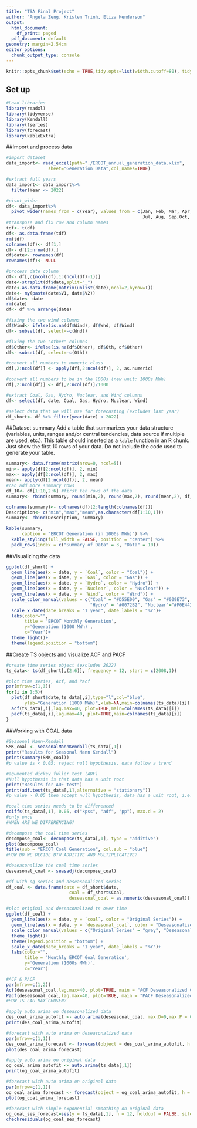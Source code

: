 ```yaml
---
title: "TSA Final Project"
author: "Angela Zeng, Kristen Trinh, Eliza Henderson"
output:
  html_document:
    df_print: paged
  pdf_document: default
geometry: margin=2.54cm
editor_options:
  chunk_output_type: console
---
```


```r
knitr::opts_chunk$set(echo = TRUE,tidy.opts=list(width.cutoff=80), tidy=FALSE) 
```

## Set up
```r
#Load libraries 
library(readxl)
library(tidyverse)
library(Kendall)
library(tseries)
library(forecast)
library(kableExtra)
```

##Import and process data 
```r
#import dataset 
data_import<- read_excel(path="./ERCOT_annual_generation_data.xlsx",
                sheet="Generation Data",col_names=TRUE)

#extract full years
data_import<- data_import%>%
  filter(Year <= 2022)

#pivot_wider
df<- data_import%>% 
  pivot_wider(names_from = c(Year), values_from = c(Jan, Feb, Mar, Apr,May,Jun,
                                                    Jul, Aug, Sep,Oct, Nov, Dec))
#transpose and fix row and column names 
tdf<- t(df)
df<- as.data.frame(tdf)
rm(tdf)
colnames(df)<- df[1,]
df<- df[2:nrow(df),]
df$date<- rownames(df)
rownames(df)<- NULL

#process date column 
df<- df[,c(ncol(df),1:(ncol(df)-1))]
date<-strsplit(df$date,split="_")
date<-as.data.frame(matrix(unlist(date),ncol=2,byrow=T))
date<- my(paste(date$V1, date$V2))
df$date<- date
rm(date)
df<- df %>% arrange(date)

#fixing the two wind columns 
df$Wind<- ifelse(is.na(df$Wind), df$Wnd, df$Wind)
df<- subset(df, select=-c(Wnd))

#fixing the two "other" columns 
df$Other<- ifelse(is.na(df$Other), df$Oth, df$Other)
df<- subset(df, select=-c(Oth))

#convert all numbers to numeric class 
df[,2:ncol(df)] <- apply(df[,2:ncol(df)], 2, as.numeric)

#convert all numbers to be in the 1000s (new unit: 1000s MWh)
df[,2:ncol(df)] <- df[,2:ncol(df)]/1000

#extract Coal, Gas, Hydro, Nuclear, and Wind columns 
df<- select(df, date, Coal, Gas, Hydro, Nuclear, Wind)

#select data that we will use for forecasting (excludes last year)
df_short<- df %>% filter(year(date) < 2022)
```

##Dataset summary 
Add a table that summarizes your data structure (variables, units, ranges and/or central tendencies, data source if multiple are used, etc.). This table should inserted as a `kable` function in an R chunk. Just show the first 10 rows of your data. Do not include the code used to generate your table.
```r
summary<- data.frame(matrix(nrow=0, ncol=5))
min<- apply(df[2:ncol(df)], 2, min)
max<- apply(df[2:ncol(df)], 2, max)
mean<- apply(df[2:ncol(df)], 2, mean)
#can add more summary rows 
df_10<- df[1:10,2:6] #first ten rows of the data 
summary<- rbind(summary, round(min,2), round(max,2), round(mean,2), df_10)

colnames(summary)<- colnames(df)[2:length(colnames(df))]
Description<- c("min","max","mean",as.character(df[1:10,1]))
summary<- cbind(Description, summary)

kable(summary, 
      caption = "ERCOT Generation (in 1000s MWh)") %>%
  kable_styling(full_width = FALSE, position = "center") %>%
  pack_rows(index = c("Summary of Data" = 3, "Data" = 10))
```


##Visualizing the data 
```r
ggplot(df_short) +
  geom_line(aes(x = date, y = `Coal`, color = "Coal")) +
  geom_line(aes(x = date, y = `Gas`, color = "Gas")) +
  geom_line(aes(x = date, y = `Hydro`, color = "Hydro")) +
  geom_line(aes(x = date, y = `Nuclear`, color = "Nuclear")) +
  geom_line(aes(x = date, y = `Wind`, color = "Wind")) +
  scale_color_manual(values = c("Coal" = "#D55E00", "Gas" = "#009E73", 
                                "Hydro" = "#0072B2", "Nuclear"="#F0E442", "Wind"="#CC79A7"))+
  scale_x_date(date_breaks = "1 year", date_labels = "%Y")+
  labs(color="",
       title = 'ERCOT Monthly Generation',
       y='Generation (1000 MWh)',
       x='Year')+
  theme_light()+
  theme(legend.position = "bottom")
```

##Create TS objects and visualize ACF and PACF
```r
#create time series object (excludes 2022)
ts_data<- ts(df_short[,(2:6)], frequency = 12, start = c(2008,1))

#plot time series, Acf, and Pacf
par(mfrow=c(1,3))
for(i in 1:5){
  plot(df_short$date,ts_data[,i],type="l",col="blue",
       ylab="Generation (1000 MWh)",xlab=NA,main=colnames(ts_data)[i])
  acf(ts_data[,i],lag.max=40, plot=TRUE,main=colnames(ts_data)[i])
  pacf(ts_data[,i],lag.max=40, plot=TRUE,main=colnames(ts_data)[i])
}
```

##Working with COAL data
```r
#Seasonal Mann-Kendall
SMK_coal <- SeasonalMannKendall(ts_data[,1])
print("Results for Seasonal Mann Kendall")
print(summary(SMK_coal))
#p value is < 0.05: reject null hypothesis, data follow a trend

#agumented dickey fuller test (ADF)
#Null hypothesis is that data has a unit root
print("Results for ADF test")
print(adf.test(ts_data[,1],alternative = "stationary"))
#p value > 0.05 then accept null hypothesis, data has a unit root, i.e., stochastic trend

#coal time series needs to be differenced
ndiffs(ts_data[,1], 0.05, c("kpss", "adf", "pp"), max.d = 2)
#only once 
#WHEN ARE WE DIFFERENCING? 

#decompose the coal time series 
decompose_coal<- decompose(ts_data[,1], type = "additive")
plot(decompose_coal) 
title(sub = "ERCOT Coal Generation", col.sub = "blue")
#HOW DO WE DECIDE BTW ADDITIVE AND MULTIPLICATIVE?

#deseasonalize the coal time series
deseasonal_coal <- seasadj(decompose_coal) 

#df with og series and deseasonalized series 
df_coal <- data.frame(date = df_short$date,
                        coal = df_short$Coal,
                        deseasonal_coal = as.numeric(deseasonal_coal))

#plot original and deseasonalized ts over time 
ggplot(df_coal) +
  geom_line(aes(x = date, y = `coal`, color = "Original Series")) +
  geom_line(aes(x = date, y = `deseasonal_coal`, color = "Deseasonalized Series")) +
  scale_color_manual(values = c("Original Series" = "grey", "Deseasonalized Series" = "#D55E00"))+
  theme_light()+
  theme(legend.position = "bottom") +
  scale_x_date(date_breaks = "1 year", date_labels = "%Y")+
  labs(color="",
       title = 'Monthly ERCOT Goal Generation',
       y='Generation (1000s MWh)',
       x='Year')

#ACF & PACF
par(mfrow=c(1,2))
Acf(deseasonal_coal,lag.max=40, plot=TRUE, main = "ACF Deseasonalized Coal Generation")
Pacf(deseasonal_coal,lag.max=40, plot=TRUE, main = "PACF Deseasonalized Coal Generation")
#HOW IS LAG MAX CHOSEN?

#apply auto.arima on deseasonalized data 
des_coal_arima_autofit <- auto.arima(deseasonal_coal, max.D=0,max.P = 0,max.Q=0)
print(des_coal_arima_autofit)

#forecast with auto arima on deseasonalized data 
par(mfrow=c(1,1))
des_coal_arima_forecast <- forecast(object = des_coal_arima_autofit, h = 12)
plot(des_coal_arima_forecast)

#apply auto.arima on original data 
og_coal_arima_autofit <- auto.arima(ts_data[,1])
print(og_coal_arima_autofit)

#forecast with auto arima on original data 
par(mfrow=c(1,1))
og_coal_arima_forecast <- forecast(object = og_coal_arima_autofit, h = 12)
plot(og_coal_arima_forecast)

#forecast with simple exponential smoothing on original data
og_coal_ses_forecast=ses(y = ts_data[,1], h = 12, holdout = FALSE, silent = FALSE)  
checkresiduals(og_coal_ses_forecast)
```

